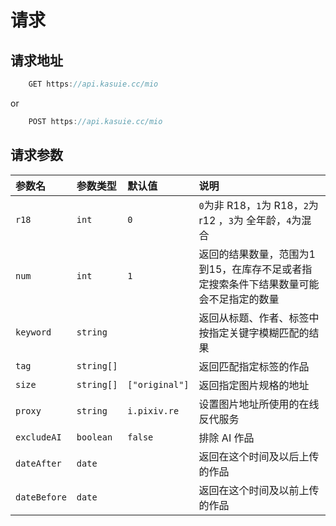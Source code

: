# 请求

## 请求地址

```js
    GET https://api.kasuie.cc/mio
```
or 
```js
    POST https://api.kasuie.cc/mio
```

## 请求参数

| 参数名   | 参数类型 | 默认值 | 说明                         |
|:----------|:----------|:--------|:------------------------------|
| `r18`   | `int`      | `0`      | `0`为非 R18，`1`为 R18，`2`为 r12 ，`3`为 全年龄，`4`为混合|            |
| `num`   | `int`   | `1`    | 返回的结果数量，范围为1到15，在库存不足或者指定搜索条件下结果数量可能会不足指定的数量 |
| `keyword`   | `string`  |    | 返回从标题、作者、标签中按指定关键字模糊匹配的结果   |
| `tag`   | `string[]`   |    | 返回匹配指定标签的作品   |
| `size`   | `string[]`   | `["original"]`   | 返回指定图片规格的地址   |
| `proxy`   | `string`   |  `i.pixiv.re`  | 设置图片地址所使用的在线反代服务   |
| `excludeAI`   | `boolean`   |  `false`  | 排除 AI 作品   |
| `dateAfter`   | `date`   |    | 返回在这个时间及以后上传的作品   |
| `dateBefore`   | `date`   |    | 返回在这个时间及以前上传的作品   |